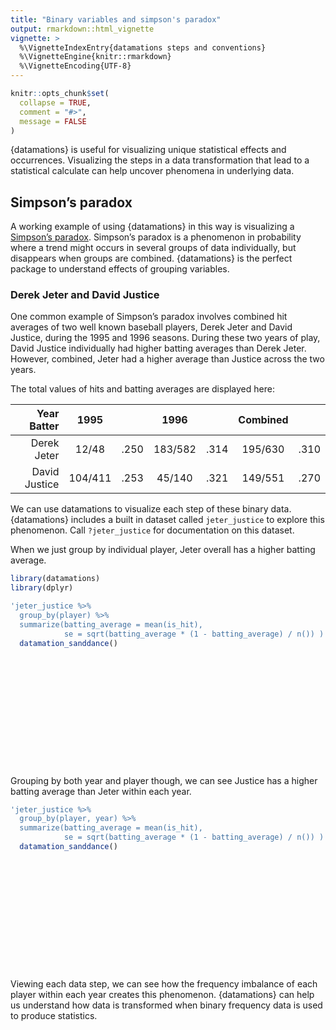 ```yaml
---
title: "Binary variables and simpson's paradox"
output: rmarkdown::html_vignette
vignette: >
  %\VignetteIndexEntry{datamations steps and conventions}
  %\VignetteEngine{knitr::rmarkdown}
  %\VignetteEncoding{UTF-8}
---
```


```r
knitr::opts_chunk$set(
  collapse = TRUE,
  comment = "#>",
  message = FALSE
)
```

{datamations} is useful for visualizing unique statistical effects and occurrences. Visualizing the steps in a data transformation that lead to a statistical calculate can help uncover phenomena in underlying data.


## Simpson's paradox

A working example of using {datamations} in this way is visualizing a [Simpson's paradox](https://en.wikipedia.org/wiki/Simpson%27s_paradox). Simpson's paradox is a phenomenon in probability where a trend might occurs in several groups of data individually, but disappears when groups are combined. {datamations} is the perfect package to understand effects of grouping variables.

### Derek Jeter and David Justice

One common example of Simpson's paradox involves combined hit averages of two well known baseball players, Derek Jeter and David Justice, during the 1995 and 1996 seasons. During these two years of play, David Justice individually had higher batting averages than Derek Jeter. However, combined, Jeter had a higher average than Justice across the two years.

The total values of hits and batting averages are displayed here:

| Year Batter   |   1995  |      |   1996  |      | Combined |      |
|--------------:|:-------:|:----:|:-------:|:----:|:--------:|:----:|
| Derek Jeter   | 12/48   | .250 | 183/582 | .314 | 195/630  | .310 |
| David Justice | 104/411 | .253 | 45/140  | .321 | 149/551  | .270 |

We can use datamations to visualize each step of these binary data. {datamations} includes a built in dataset called `jeter_justice` to explore this phenomenon. Call `?jeter_justice` for documentation on this dataset.

When we just group by individual player, Jeter overall has a higher batting average.

```r
library(datamations)
library(dplyr)
```

```r
'jeter_justice %>%
  group_by(player) %>%
  summarize(batting_average = mean(is_hit),
            se = sqrt(batting_average * (1 - batting_average) / n()) )' %>%
  datamation_sanddance()
```

<div style = "height:175px;"></div>

Grouping by both year and player though, we can see Justice has a higher batting average than Jeter within each year.

```r
'jeter_justice %>%
  group_by(player, year) %>%
  summarize(batting_average = mean(is_hit),
            se = sqrt(batting_average * (1 - batting_average) / n()) )' %>%
  datamation_sanddance()
```

<div style = "height:175px;"></div>

Viewing each data step, we can see how the frequency imbalance of each player within each year creates this phenomenon. {datamations} can help us understand how data is transformed when binary frequency data is used to produce statistics.